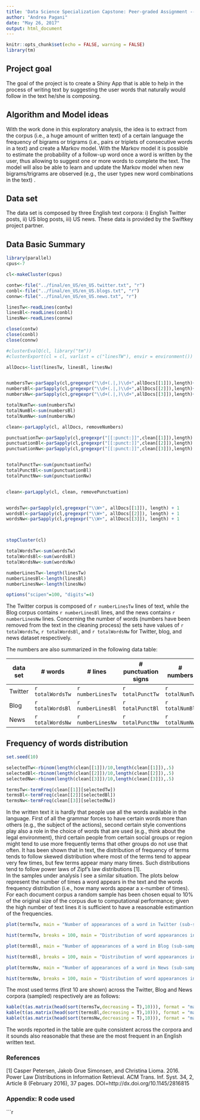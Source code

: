 ```yaml
---
title: 'Data Science Specialization Capstone: Peer-graded Assignment -- Milestone Report'
author: "Andrea Pagani"
date: "May 26, 2017"
output: html_document
---
```



<!-- Instructions -->

<!-- The goal of this project is just to display that you've gotten used to working with the data and that you are on track to create your prediction algorithm. Please submit a report on R Pubs (http://rpubs.com/) that explains your exploratory analysis and your goals for the eventual app and algorithm. This document should be concise and explain only the major features of the data you have identified and briefly summarize your plans for creating the prediction algorithm and Shiny app in a way that would be understandable to a non-data scientist manager. You should make use of tables and plots to illustrate important summaries of the data set. The motivation for this project is to: 1. Demonstrate that you've downloaded the data and have successfully loaded it in.2. Create a basic report of summary statistics about the data sets.3. Report any interesting findings that you amassed so far.4. Get feedback on your plans for creating a prediction algorithm and Shiny app. -->
<!-- Review criteria -->

<!--     Does the link lead to an HTML page describing the exploratory analysis of the training data set? -->
<!--     Has the data scientist done basic summaries of the three files? Word counts, line counts and basic data tables? -->
<!--     Has the data scientist made basic plots, such as histograms to illustrate features of the data? -->
<!--     Was the report written in a brief, concise style, in a way that a non-data scientist manager could appreciate? -->





```r
knitr::opts_chunk$set(echo = FALSE, warning = FALSE)
library(tm)
```

## Project goal

The goal of the project is to create a Shiny App that is able to help in the process of writing text by suggesting the user words that naturally would follow in the text he/she is composing.

## Algorithm and Model ideas

With the work done in this exploratory analysis, the idea is to extract from the corpus (i.e., a huge amount of written text) of a certain language the frequency of bigrams or trigrams (i.e., pairs or triplets of consecutive words in a text) and create a Markov model. With the Markov model it is possible to estimate the probability of a follow-up word once a word is written by the user, thus allowing to suggest one or more words to complete the text. The model will also be able to learn and update the Markov model when new bigrams/trigrams are observed (e.g., the user types new word combinations in the text) .

## Data set 

The data set is composed by three English text corpora: i) English Twitter posts, ii) US blog posts, iii) US news. These data is provided by the Swiftkey project partner.

## Data Basic Summary

```r
library(parallel)
cpus<-7

cl<-makeCluster(cpus)

contw<-file("../final/en_US/en_US.twitter.txt", "r") 
conbl<-file("../final/en_US/en_US.blogs.txt", "r") 
connw<-file("../final/en_US/en_US.news.txt", "r") 

linesTw<-readLines(contw)
linesBl<-readLines(conbl)
linesNw<-readLines(connw)

close(contw)
close(conbl)
close(connw)

#clusterEvalQ(cl, library("tm"))
#clusterExport(cl = cl, varlist = c("linesTW"), envir = environment())

allDocs<-list(linesTw, linesBl, linesNw)


numbersTw<-parSapply(cl,gregexpr("\\d+(.|,)\\d+",allDocs[[1]]),length)+1
numbersBl<-parSapply(cl,gregexpr("\\d+(.|,)\\d+",allDocs[[2]]),length)+1
numbersNw<-parSapply(cl,gregexpr("\\d+(.|,)\\d+",allDocs[[3]]),length)+1

totalNumTw<-sum(numbersTw)
totalNumBl<-sum(numbersBl)
totalNumNw<-sum(numbersNw)

clean<-parLapply(cl, allDocs, removeNumbers)

punctuationTw<-parSapply(cl,gregexpr("[[:punct:]]",clean[[1]]),length)
punctuationBl<-parSapply(cl,gregexpr("[[:punct:]]",clean[[2]]),length)
punctuationNw<-parSapply(cl,gregexpr("[[:punct:]]",clean[[3]]),length)


totalPunctTw<-sum(punctuationTw)
totalPunctBl<-sum(punctuationBl)
totalPunctNw<-sum(punctuationNw)


clean<-parLapply(cl, clean, removePunctuation)


wordsTw<-parSapply(cl,gregexpr("\\W+", allDocs[[1]]), length) + 1
wordsBl<-parSapply(cl,gregexpr("\\W+", allDocs[[2]]), length) + 1
wordsNw<-parSapply(cl,gregexpr("\\W+", allDocs[[3]]), length) + 1



stopCluster(cl)

totalWordsTw<-sum(wordsTw)
totalWordsBl<-sum(wordsBl)
totalWordsNw<-sum(wordsNw)

numberLinesTw<-length(linesTw)
numberLinesBl<-length(linesBl)
numberLinesNw<-length(linesNw)

options("scipen"=100, "digits"=4)

```
The Twitter corpus is composed of `r numberLinesTw` lines of text, while the Blog corpus contains `r numberLinesBl` lines, and the news contains `r numberLinesNw` lines. Concerning the number of words (numbers have been removed from the text in the cleaning process) the sets have values of `r totalWordsTw`, `r totalWordsBl`, and `r totalWordsNw` for Twitter, blog, and news dataset respectively.

The numbers are also summarized in the following data table:

| data set | # words | # lines | # punctuation signs | # numbers |
|----------|-----------------|-----------------|-----------------|-------------------|
|  Twitter |`r totalWordsTw`|`r numberLinesTw`|`r totalPunctTw`|`r totalNumTw`|
|  Blog |`r totalWordsBl`|`r numberLinesBl`|`r totalPunctBl`|`r totalNumBl`|
|  News |`r totalWordsNw`|`r numberLinesNw`|`r totalPunctNw`|`r totalNumNw`|


## Frequency of words distribution
```r

set.seed(10)

selectedTw<-rbinom(length(clean[[1]])/10,length(clean[[1]]),.5)
selectedBl<-rbinom(length(clean[[2]])/10,length(clean[[2]]),.5)
selectedNw<-rbinom(length(clean[[3]])/10,length(clean[[3]]),.5)

termsTw<-termFreq(clean[[1]][selectedTw])
termsBl<-termFreq(clean[[2]][selectedBl])
termsNw<-termFreq(clean[[3]][selectedNw])

```

In the written text it is hardly that people use all the words available in the language. First of all the grammar forces to have certain words more than others (e.g., the subject of the actions), second certain style conventions play also a role in the choice of words that are used (e.g., think about the legal environment), third certain people from certain social groups or region might tend to use more frequently terms that other groups do not use that often. It has been shown that in text, the distribution of frequency of terms tends to follow skewed distribution where most of the terms tend to appear very few times, but few terms appear many many times. Such distributions tend to follow power laws of Zipf's law distributions [1].  
In the samples under analysis I see a similar situation. The plots below represent the number of times a word appears in the text and the words frequency distribution (i.e., how many words appear a x-number of times). For each document corpus a random sample has been chosen equal to 10% of the original size of the corpus due to computational performance; given the high number of text lines it is sufficient to have a reasonable estimantion of the frequencies.

```r
plot(termsTw, main = "Number of appearances of a word in Twitter (sub-sample)", ylab = "# of appearances", xlab = "word") 
```

```r
hist(termsTw, breaks = 100, main = "Distribution of word appearances in Twitter (sub-sample)", ylab = "# words ", xlab = "occurrences in text") 
```
```r
plot(termsBl, main = "Number of appearances of a word in Blog (sub-sample)", ylab = "# of appearances", xlab = "word") 
```
```r
hist(termsBl, breaks = 100, main = "Distribution of word appearances in Blog (sub-sample)", ylab = "# words ", xlab = "occurrences in text") 
```
```r
plot(termsNw, main = "Number of appearances of a word in News (sub-sample)", ylab = "# of appearances", xlab = "word") 
```
```r
hist(termsNw, breaks = 100, main = "Distribution of word appearances in News (sub-sample)", ylab = "# words ", xlab = "occurrences in text") 
```

The most used terms (first 10 are shown) across the Twitter, Blog and News corpora (sampled) respectively are as follows: 
```r
kable(t(as.matrix(head(sort(termsTw,decreasing = T),10))), format = "markdown")
kable(t(as.matrix(head(sort(termsBl,decreasing = T),10))), format = "markdown")
kable(t(as.matrix(head(sort(termsNw,decreasing = T),10))), format = "markdown")
```

The words reported in the table are quite consistent across the corpora and it sounds also reasonable that these are the most frequent in an English written text.



### References
[1] Casper Petersen, Jakob Grue Simonsen, and Christina Lioma. 2016. Power Law Distributions in Information Retrieval. ACM Trans. Inf. Syst. 34, 2, Article 8 (February 2016), 37 pages. DOI=http://dx.doi.org/10.1145/2816815 



### Appendix: R code used

```r









